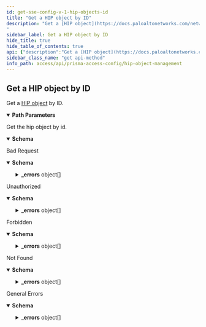 ```yaml
---
id: get-sse-config-v-1-hip-objects-id
title: "Get a HIP object by ID"
description: "Get a [HIP object](https://docs.paloaltonetworks.com/network-security/security-policy/objects/hip-objects) by ID.
"
sidebar_label: Get a HIP object by ID
hide_title: true
hide_table_of_contents: true
api: {"description":"Get a [HIP object](https://docs.paloaltonetworks.com/network-security/security-policy/objects/hip-objects) by ID.\n","operationId":"get-sse-config-v1-hip-objects-id","parameters":[{"description":"The resource's unique identifier.\n","in":"path","name":"id","required":true,"schema":{"type":"string"}}],"responses":{"200":{"content":{"application/json":{"schema":{"allOf":[{"items":{"properties":{"anti_malware":{"properties":{"criteria":{"properties":{"is_installed":{"default":true,"description":"Is Installed","type":"boolean"},"last_scan_time":{"oneOf":[{"properties":{"not_available":{"type":"object"}},"required":["not_available"],"title":"not_available"},{"properties":{"within":{"oneOf":[{"properties":{"days":{"default":1,"description":"specify time in days","maximum":65535,"minimum":1,"type":"integer"}},"title":"days"},{"properties":{"hours":{"default":24,"description":"specify time in hours","maximum":65535,"minimum":1,"type":"integer"}},"title":"hours"}],"type":"object"}},"required":["within"],"title":"within"},{"properties":{"not_within":{"oneOf":[{"properties":{"days":{"default":1,"description":"specify time in days","maximum":65535,"minimum":1,"type":"integer"}},"title":"days"},{"properties":{"hours":{"default":24,"description":"specify time in hours","maximum":65535,"minimum":1,"type":"integer"}},"title":"hours"}],"type":"object"}},"required":["not_within"],"title":"not_within"}],"type":"object"},"product_version":{"oneOf":[{"properties":{"greater_equal":{"maxLength":255,"minLength":0,"type":"string"}},"required":["greater_equal"],"title":"greater_equal"},{"properties":{"greater_than":{"maxLength":255,"minLength":0,"type":"string"}},"required":["greater_than"],"title":"greater_than"},{"properties":{"is":{"maxLength":255,"minLength":0,"type":"string"}},"required":["is"],"title":"is"},{"properties":{"is_not":{"maxLength":255,"minLength":0,"type":"string"}},"required":["is_not"],"title":"is_not"},{"properties":{"less_equal":{"maxLength":255,"minLength":0,"type":"string"}},"required":["less_equal"],"title":"less_equal"},{"properties":{"less_than":{"maxLength":255,"minLength":0,"type":"string"}},"required":["less_than"],"title":"less_than"},{"properties":{"contains":{"maxLength":255,"minLength":0,"type":"string"}},"required":["contains"],"title":"contains"},{"properties":{"within":{"properties":{"versions":{"default":1,"description":"versions range","maximum":65535,"minimum":1,"type":"integer"}},"required":["versions"],"type":"object"}},"required":["within"],"title":"within"},{"properties":{"not_within":{"properties":{"versions":{"default":1,"description":"versions range","maximum":65535,"minimum":1,"type":"integer"}},"required":["versions"],"type":"object"}},"required":["not_within"],"title":"not_within"}],"type":"object"},"real_time_protection":{"description":"real time protection","enum":["no","yes","not-available"],"type":"string"},"virdef_version":{"oneOf":[{"properties":{"within":{"oneOf":[{"properties":{"days":{"default":1,"description":"specify time in days","maximum":65535,"minimum":1,"type":"integer"}},"title":"days"},{"properties":{"versions":{"default":1,"description":"specify versions range","maximum":65535,"minimum":1,"type":"integer"}},"title":"versions"}],"type":"object"}},"required":["within"],"title":"within"},{"properties":{"not_within":{"oneOf":[{"properties":{"days":{"default":1,"description":"specify time in days","maximum":65535,"minimum":1,"type":"integer"}},"title":"days"},{"properties":{"versions":{"default":1,"description":"specify versions range","maximum":65535,"minimum":1,"type":"integer"}},"title":"versions"}],"type":"object"}},"required":["not_within"],"title":"not_within"}],"type":"object"}},"type":"object"},"exclude_vendor":{"default":false,"type":"boolean"},"vendor":{"description":"Vendor name","items":{"description":"Product name","properties":{"name":{"maxLength":103,"type":"string"},"product":{"items":{"maxLength":1023,"pattern":".*","type":"string"},"type":"array"}},"required":["name"],"type":"object"},"type":"array"}},"type":"object"},"certificate":{"properties":{"criteria":{"properties":{"certificate_attributes":{"items":{"properties":{"name":{"description":"Attribute Name","type":"string"},"value":{"description":"Key value","maxLength":1024,"pattern":".*","type":"string"}},"required":["name"],"type":"object"},"type":"array"},"certificate_profile":{"description":"Profile for authenticating client certificates","type":"string","x-panMemberOf":[{"location":"shared","schema":"certificate-profile","subPath":"name"}]}},"type":"object"}},"type":"object"},"custom_checks":{"properties":{"criteria":{"properties":{"plist":{"items":{"properties":{"key":{"items":{"properties":{"name":{"description":"Key name","maxLength":1023,"type":"string"},"negate":{"default":false,"description":"Value does not exist or match specified value data","type":"boolean"},"value":{"description":"Key value","maxLength":1024,"pattern":".*","type":"string"}},"required":["name"],"type":"object"},"type":"array"},"name":{"description":"Preference list","maxLength":1023,"type":"string"},"negate":{"default":false,"description":"Plist does not exist","type":"boolean"}},"required":["name"],"type":"object"},"type":"array"},"process_list":{"items":{"properties":{"name":{"description":"Process Name","maxLength":1023,"type":"string"},"running":{"default":true,"type":"boolean"}},"required":["name"],"type":"object"},"type":"array"},"registry_key":{"items":{"properties":{"default_value_data":{"description":"Registry key default value data","maxLength":1024,"pattern":".*","type":"string"},"name":{"description":"Registry key","maxLength":1023,"type":"string"},"negate":{"default":false,"description":"Key does not exist or match specified value data","type":"boolean"},"registry_value":{"items":{"properties":{"name":{"description":"Registry value name","maxLength":1023,"type":"string"},"negate":{"default":false,"description":"Value does not exist or match specified value data","type":"boolean"},"value_data":{"description":"Registry value data","maxLength":1024,"pattern":".*","type":"string"}},"required":["name"],"type":"object"},"type":"array"}},"required":["name"],"type":"object"},"type":"array"}},"type":"object"}},"required":["criteria"],"type":"object"},"data_loss_prevention":{"properties":{"criteria":{"properties":{"is_enabled":{"description":"is enabled","enum":["no","yes","not-available"],"type":"string"},"is_installed":{"default":true,"description":"Is Installed","type":"boolean"}},"type":"object"},"exclude_vendor":{"default":false,"type":"boolean"},"vendor":{"description":"Vendor name","items":{"properties":{"name":{"maxLength":103,"type":"string"},"product":{"description":"Product name","items":{"maxLength":1023,"pattern":".*","type":"string"},"type":"array"}},"required":["name"],"type":"object"},"type":"array"}},"type":"object"},"description":{"maxLength":255,"minLength":0,"type":"string"},"disk_backup":{"properties":{"criteria":{"properties":{"is_installed":{"default":true,"description":"Is Installed","type":"boolean"},"last_backup_time":{"oneOf":[{"properties":{"not_available":{"type":"object"}},"required":["not_available"],"title":"not_available"},{"properties":{"within":{"oneOf":[{"properties":{"days":{"default":1,"description":"specify time in days","maximum":65535,"minimum":1,"type":"integer"}},"title":"days"},{"properties":{"hours":{"default":24,"description":"specify time in hours","maximum":65535,"minimum":1,"type":"integer"}},"title":"hours"}],"type":"object"}},"required":["within"],"title":"within"},{"properties":{"not_within":{"oneOf":[{"properties":{"days":{"default":1,"description":"specify time in days","maximum":65535,"minimum":1,"type":"integer"}},"title":"days"},{"properties":{"hours":{"default":24,"description":"specify time in hours","maximum":65535,"minimum":1,"type":"integer"}},"title":"hours"}],"type":"object"}},"required":["not_within"],"title":"not_within"}],"type":"object"}},"type":"object"},"exclude_vendor":{"default":false,"type":"boolean"},"vendor":{"description":"Vendor name","items":{"description":"Product name","properties":{"name":{"maxLength":103,"type":"string"},"product":{"items":{"maxLength":1023,"pattern":".*","type":"string"},"type":"array"}},"required":["name"],"type":"object"},"type":"array"}},"type":"object"},"disk_encryption":{"properties":{"criteria":{"description":"Encryption locations","properties":{"encrypted_locations":{"items":{"properties":{"encryption_state":{"oneOf":[{"properties":{"is":{"default":"encrypted","enum":["encrypted","unencrypted","partial","unknown"],"type":"string"}},"title":"is"},{"properties":{"is_not":{"default":"encrypted","enum":["encrypted","unencrypted","partial","unknown"],"type":"string"}},"title":"is_not"}],"type":"object"},"name":{"description":"Encryption location","maxLength":1023,"type":"string"}},"required":["name"],"type":"object"},"type":"array"},"is_installed":{"default":true,"description":"Is Installed","type":"boolean"}},"type":"object"},"exclude_vendor":{"default":false,"type":"boolean"},"vendor":{"description":"Vendor name","items":{"description":"Product name","properties":{"name":{"maxLength":103,"type":"string"},"product":{"items":{"maxLength":1023,"pattern":".*","type":"string"},"type":"array"}},"required":["name"],"type":"object"},"type":"array"}},"type":"object"},"firewall":{"properties":{"criteria":{"properties":{"is_enabled":{"description":"is enabled","enum":["no","yes","not-available"],"type":"string"},"is_installed":{"default":true,"description":"Is Installed","type":"boolean"}},"type":"object"},"exclude_vendor":{"default":false,"type":"boolean"},"vendor":{"description":"Vendor name","items":{"description":"Product name","properties":{"name":{"maxLength":103,"type":"string"},"product":{"items":{"maxLength":1023,"pattern":".*","type":"string"},"type":"array"}},"required":["name"],"type":"object"},"type":"array"}},"type":"object"},"host_info":{"properties":{"criteria":{"properties":{"client_version":{"oneOf":[{"properties":{"contains":{"maxLength":255,"minLength":0,"type":"string"}},"required":["contains"],"title":"contains"},{"properties":{"is":{"maxLength":255,"minLength":0,"type":"string"}},"required":["is"],"title":"is"},{"properties":{"is_not":{"maxLength":255,"minLength":0,"type":"string"}},"required":["is_not"],"title":"is_not"}],"type":"object"},"domain":{"oneOf":[{"properties":{"contains":{"maxLength":255,"minLength":0,"type":"string"}},"required":["contains"],"title":"contains"},{"properties":{"is":{"maxLength":255,"minLength":0,"type":"string"}},"required":["is"],"title":"is"},{"properties":{"is_not":{"maxLength":255,"minLength":0,"type":"string"}},"required":["is_not"],"title":"is_not"}],"type":"object"},"host_id":{"oneOf":[{"properties":{"contains":{"maxLength":255,"minLength":0,"type":"string"}},"required":["contains"],"title":"contains"},{"properties":{"is":{"maxLength":255,"minLength":0,"type":"string"}},"required":["is"],"title":"is"},{"properties":{"is_not":{"maxLength":255,"minLength":0,"type":"string"}},"required":["is_not"],"title":"is_not"}],"type":"object"},"host_name":{"oneOf":[{"properties":{"contains":{"maxLength":255,"minLength":0,"type":"string"}},"required":["contains"],"title":"contains"},{"properties":{"is":{"maxLength":255,"minLength":0,"type":"string"}},"required":["is"],"title":"is"},{"properties":{"is_not":{"maxLength":255,"minLength":0,"type":"string"}},"required":["is_not"],"title":"is_not"}],"type":"object"},"managed":{"description":"If device is managed","type":"boolean"},"os":{"oneOf":[{"properties":{"contains":{"oneOf":[{"properties":{"Microsoft":{"default":"All","description":"Microsoft vendor","maxLength":255,"minLength":0,"type":"string"}},"required":["Microsoft"],"title":"Microsoft"},{"properties":{"Apple":{"default":"All","description":"Apple vendor","maxLength":255,"minLength":0,"type":"string"}},"required":["Apple"],"title":"Apple"},{"properties":{"Google":{"default":"All","description":"Google vendor","maxLength":255,"minLength":0,"type":"string"}},"required":["Google"],"title":"Google"},{"properties":{"Linux":{"default":"All","description":"Linux vendor","maxLength":255,"minLength":0,"type":"string"}},"required":["Linux"],"title":"Linux"},{"properties":{"Other":{"description":"Other vendor","maxLength":255,"minLength":0,"type":"string"}},"required":["Other"],"title":"Other"}],"type":"object"}},"required":["contains"],"title":"contains"}],"type":"object"},"serial_number":{"oneOf":[{"properties":{"contains":{"maxLength":255,"minLength":0,"type":"string"}},"required":["contains"],"title":"contains"},{"properties":{"is":{"maxLength":255,"minLength":0,"type":"string"}},"required":["is"],"title":"is"},{"properties":{"is_not":{"maxLength":255,"minLength":0,"type":"string"}},"required":["is_not"],"title":"is_not"}],"type":"object"}},"type":"object"}},"required":["criteria"],"type":"object"},"id":{"description":"uuid of the resource","example":"abcd-1234","readOnly":true,"type":"string"},"mobile_device":{"properties":{"criteria":{"properties":{"applications":{"properties":{"has_malware":{"oneOf":[{"properties":{"no":{"type":"object"}},"title":"no"},{"properties":{"yes":{"properties":{"excludes":{"items":{"properties":{"hash":{"description":"application hash","maxLength":1024,"pattern":".*","type":"string"},"name":{"maxLength":31,"type":"string"},"package":{"description":"application package name","maxLength":1024,"pattern":".*","type":"string"}},"required":["name"],"type":"object"},"type":"array"}},"type":"object"}},"title":"yes"}],"type":"object"},"has_unmanaged_app":{"description":"Has apps that are not managed","type":"boolean"},"includes":{"items":{"properties":{"hash":{"description":"application hash","maxLength":1024,"pattern":".*","type":"string"},"name":{"maxLength":31,"type":"string"},"package":{"description":"application package name","maxLength":1024,"pattern":".*","type":"string"}},"required":["name"],"type":"object"},"type":"array"}},"type":"object"},"disk_encrypted":{"description":"If device's disk is encrypted","type":"boolean"},"imei":{"oneOf":[{"properties":{"contains":{"maxLength":255,"minLength":0,"type":"string"}},"required":["contains"],"title":"contains"},{"properties":{"is":{"maxLength":255,"minLength":0,"type":"string"}},"required":["is"],"title":"is"},{"properties":{"is_not":{"maxLength":255,"minLength":0,"type":"string"}},"required":["is_not"],"title":"is_not"}],"type":"object"},"jailbroken":{"description":"If device is by rooted/jailbroken","type":"boolean"},"last_checkin_time":{"oneOf":[{"properties":{"within":{"properties":{"days":{"default":30,"description":"specify time in days","maximum":365,"minimum":1,"type":"integer"}},"required":["days"],"type":"object"}},"required":["within"],"title":"within"},{"properties":{"not_within":{"properties":{"days":{"default":30,"description":"specify time in days","maximum":365,"minimum":1,"type":"integer"}},"required":["days"],"type":"object"}},"required":["not_within"],"title":"not_within"}],"type":"object"},"model":{"oneOf":[{"properties":{"contains":{"maxLength":255,"minLength":0,"type":"string"}},"required":["contains"],"title":"contains"},{"properties":{"is":{"maxLength":255,"minLength":0,"type":"string"}},"required":["is"],"title":"is"},{"properties":{"is_not":{"maxLength":255,"minLength":0,"type":"string"}},"required":["is_not"],"title":"is_not"}],"type":"object"},"passcode_set":{"description":"If device's passcode is present","type":"boolean"},"phone_number":{"oneOf":[{"properties":{"contains":{"maxLength":255,"minLength":0,"type":"string"}},"required":["contains"],"title":"contains"},{"properties":{"is":{"maxLength":255,"minLength":0,"type":"string"}},"required":["is"],"title":"is"},{"properties":{"is_not":{"maxLength":255,"minLength":0,"type":"string"}},"required":["is_not"],"title":"is_not"}],"type":"object"},"tag":{"oneOf":[{"properties":{"contains":{"maxLength":255,"minLength":0,"type":"string"}},"required":["contains"],"title":"contains"},{"properties":{"is":{"maxLength":255,"minLength":0,"type":"string"}},"required":["is"],"title":"is"},{"properties":{"is_not":{"maxLength":255,"minLength":0,"type":"string"}},"required":["is_not"],"title":"is_not"}],"type":"object"}},"type":"object"}},"type":"object"},"name":{"description":"Alphanumeric string [ 0-9a-zA-Z._-]","maxLength":31,"type":"string"},"network_info":{"properties":{"criteria":{"properties":{"network":{"oneOf":[{"properties":{"is":{"oneOf":[{"properties":{"wifi":{"properties":{"ssid":{"description":"SSID","maxLength":1023,"pattern":".*","type":"string"}},"type":"object"}},"title":"wifi"},{"properties":{"mobile":{"properties":{"carrier":{"maxLength":1023,"pattern":".*","type":"string"}},"type":"object"}},"title":"mobile"},{"properties":{"unknown":{"type":"object"}},"title":"unknown"}],"type":"object"}},"title":"is"},{"properties":{"is_not":{"oneOf":[{"properties":{"wifi":{"properties":{"ssid":{"description":"SSID","maxLength":1023,"pattern":".*","type":"string"}},"type":"object"}},"title":"wifi"},{"properties":{"mobile":{"properties":{"carrier":{"maxLength":1023,"pattern":".*","type":"string"}},"type":"object"}},"title":"mobile"},{"properties":{"ethernet":{"type":"object"}},"title":"ethernet"},{"properties":{"unknown":{"type":"object"}},"title":"unknown"}],"type":"object"}},"title":"is_not"}],"type":"object"}},"type":"object"}},"type":"object"},"patch_management":{"properties":{"criteria":{"properties":{"is_enabled":{"description":"is enabled","enum":["no","yes","not-available"],"type":"string"},"is_installed":{"default":"yes","description":"Is Installed","type":"boolean"},"missing_patches":{"properties":{"check":{"default":"has-any","enum":["has-any","has-none","has-all"],"type":"string"},"patches":{"items":{"description":"patch security-bulletin-id or kb-article-id","maxLength":1023,"pattern":".*","type":"string"},"type":"array"},"severity":{"oneOf":[{"properties":{"greater_equal":{"maximum":100000,"minimum":0,"type":"integer"}},"required":["greater_equal"],"title":"greater_equal"},{"properties":{"greater_than":{"maximum":100000,"minimum":0,"type":"integer"}},"required":["greater_than"],"title":"greater_than"},{"properties":{"is":{"maximum":100000,"minimum":0,"type":"integer"}},"required":["is"],"title":"is"},{"properties":{"is_not":{"maximum":100000,"minimum":0,"type":"integer"}},"required":["is_not"],"title":"is_not"},{"properties":{"less_equal":{"maximum":100000,"minimum":0,"type":"integer"}},"required":["less_equal"],"title":"less_equal"},{"properties":{"less_than":{"maximum":100000,"minimum":0,"type":"integer"}},"required":["less_than"],"title":"less_than"}],"type":"object"}},"required":["check"],"type":"object"}},"type":"object"},"exclude_vendor":{"default":"no","type":"boolean"},"vendor":{"description":"Vendor name","items":{"properties":{"name":{"maxLength":103,"type":"string"},"product":{"description":"Product name","items":{"maxLength":1023,"pattern":".*","type":"string"},"type":"array"}},"required":["name"],"type":"object"},"type":"array"}},"type":"object"}},"required":["name"],"type":"object"},"type":"array"}]}}},"description":"Get the hip object by id."},"400":{"content":{"application/json":{"examples":{"input_format_mismatch":{"summary":"Input Format Mismatch","value":{"_errors":[{"code":"E003","details":{},"message":"Input Format Mismatch: input-format=json"}],"_request_id":"abcd-1234"}},"invalid_query_parameter":{"summary":"Invalid Query Parameter","value":{"_errors":[{"code":"E003","details":{},"message":"Invalid Query Parameter: location=invalid"}],"_request_id":"abcd-1234"}},"missing_query_parameter":{"summary":"Missing Query Parameter","value":{"_errors":[{"code":"E003","details":{},"message":"Missing Query Parameter: name"}],"_request_id":"abcd-1234"}},"output_format_mismatch":{"summary":"Output Format Mismatch","value":{"_errors":[{"code":"E003","details":{},"message":"Output Format Mismatch: output-format=json Accept=xml"}],"_request_id":"abcd-1234"}}},"schema":{"properties":{"_errors":{"items":{"properties":{"code":{"type":"string"},"details":{"type":"object"},"help":{"type":"string"},"message":{"type":"string"}},"title":"Cause Info","type":"object"},"type":"array"},"_request_id":{"type":"string"}},"type":"object"}}},"description":"Bad Request"},"401":{"content":{"application/json":{"examples":{"auth_not_authenticated":{"summary":"Not Authenticated","value":{"_errors":[{"code":"E016","details":{},"message":"Not Authenticated"}],"_request_id":"abcd-1234"}},"invalid_credential":{"summary":"Invalid Credential","value":{"_errors":[{"code":"E016","details":{},"message":"Invalid Credential"}],"_request_id":"abcd-1234"}},"key_expired":{"summary":"Key Expired","value":{"_errors":[{"code":"E016","details":{},"message":"Key Expired"}],"_request_id":"abcd-1234"}},"key_too_long":{"summary":"Key Too Long","value":{"_errors":[{"code":"E016","details":{},"message":"Key Too Long"}],"_request_id":"abcd-1234"}},"need_password_change":{"summary":"Need Password Change","value":{"_errors":[{"code":"E016","details":{},"message":"The password needs to be changed."}],"_request_id":"abcd-1234"}}},"schema":{"properties":{"_errors":{"items":{"properties":{"code":{"type":"string"},"details":{"type":"object"},"help":{"type":"string"},"message":{"type":"string"}},"title":"Cause Info","type":"object"},"type":"array"},"_request_id":{"type":"string"}},"type":"object"}}},"description":"Unauthorized"},"403":{"content":{"application/json":{"examples":{"auth_unauthorized":{"summary":"Unauthorized","value":{"_errors":[{"code":"E007","details":{},"message":"Unauthorized"}],"_request_id":"abcd-1234"}}},"schema":{"properties":{"_errors":{"items":{"properties":{"code":{"type":"string"},"details":{"type":"object"},"help":{"type":"string"},"message":{"type":"string"}},"title":"Cause Info","type":"object"},"type":"array"},"_request_id":{"type":"string"}},"type":"object"}}},"description":"Forbidden"},"404":{"content":{"application/json":{"examples":{"object_not_present":{"summary":"Object Not Present","value":{"_errors":[{"code":"E005","details":{},"message":"Object Not Present"}],"_request_id":"abcd-1234"}}},"schema":{"properties":{"_errors":{"items":{"properties":{"code":{"type":"string"},"details":{"type":"object"},"help":{"type":"string"},"message":{"type":"string"}},"title":"Cause Info","type":"object"},"type":"array"},"_request_id":{"type":"string"}},"type":"object"}}},"description":"Not Found"},"default":{"content":{"application/json":{"examples":{"action_not_supported":{"summary":"Action Not Supported","value":{"_errors":[{"code":"E012","details":{},"message":"Action Not Supported: move"}],"_request_id":"abcd-1234"}},"bad_xpath":{"summary":"Bad XPath","value":{"_errors":[{"code":"E013","details":{},"message":"Bad XPath"}],"_request_id":"abcd-1234"}},"invalid_command":{"summary":"Invalid Command","value":{"_errors":[{"code":"E003","details":{},"message":"Invalid Command"}],"_request_id":"abcd-1234"}},"malformed_command":{"summary":"Malformed Command","value":{"_errors":[{"code":"E003","details":{},"message":"Malformed Command"}],"_request_id":"abcd-1234"}},"method_not_allowed":{"summary":"Method Not Supported","value":{"_errors":[{"code":"E012","details":{},"message":"Method Not Supported"}],"_request_id":"abcd-1234"}},"session_timeout":{"summary":"Session Timeout","value":{"_errors":[{"code":4,"details":{},"message":"Session Timeout"}],"_request_id":"abcd-1234"}},"version_not_supported":{"summary":"Version Not Supported","value":{"_errors":[{"code":"E012","details":{},"message":"Version Not Supported"}],"_request_id":"abcd-1234"}}},"schema":{"properties":{"_errors":{"items":{"properties":{"code":{"type":"string"},"details":{"type":"object"},"help":{"type":"string"},"message":{"type":"string"}},"title":"Cause Info","type":"object"},"type":"array"},"_request_id":{"type":"string"}},"type":"object"}}},"description":"General Errors"}},"security":[{"Bearer":[]}],"tags":["HIPObjects"],"method":"get","path":"/sse/config/v1/hip-objects/{id}","servers":[{"url":"https://api.sase.paloaltonetworks.com"}],"securitySchemes":{"Bearer":{"scheme":"bearer","type":"http"}},"info":{"contact":{},"description":"Manages [HIP objects](https://docs.paloaltonetworks.com/network-security/security-policy/objects/hip-objects).\n","title":"HIP Object Management","version":"1.0","x-logo":{"url":"pan-logo.png"}},"postman":{"name":"Get a HIP object by ID","description":{"content":"Get a [HIP object](https://docs.paloaltonetworks.com/network-security/security-policy/objects/hip-objects) by ID.\n","type":"text/plain"},"url":{"path":["sse","config","v1","hip-objects",":id"],"host":["{{baseUrl}}"],"query":[],"variable":[{"disabled":false,"description":{"content":"(Required) The resource's unique identifier.\n","type":"text/plain"},"type":"any","value":"","key":"id"}]},"header":[{"key":"Accept","value":"application/json"}],"method":"GET","auth":{"type":"bearer","bearer":[{"type":"any","value":"<Bearer Token>","key":"token"}]}}}
sidebar_class_name: "get api-method"
info_path: access/api/prisma-access-config/hip-object-management
---
```



## Get a HIP object by ID



Get a [HIP object](https://docs.paloaltonetworks.com/network-security/security-policy/objects/hip-objects) by ID.


<details style={{"marginBottom":"1rem"}} data-collapsed={false} open={true}><summary style={{}}><strong>Path Parameters</strong></summary><div><ul><ParamsItem className={"paramsItem"} param={{"description":"The resource's unique identifier.\n","in":"path","name":"id","required":true,"schema":{"type":"string"}}}></ParamsItem></ul></div></details><div><ApiTabs><TabItem label={"200"} value={"200"}><div>

Get the hip object by id.

</div><div><MimeTabs groupId={"mime-type"}><TabItem label={"application/json"} value={"application/json"}><SchemaTabs groupId={"schema-tabs"}><TabItem label={"Schema"} value={"Schema"}><details style={{}} data-collapsed={false} open={true}><summary style={{"textAlign":"left"}}><strong>Schema</strong></summary><div style={{"textAlign":"left","marginLeft":"1rem"}}></div><ul style={{"marginLeft":"1rem"}}></ul></details></TabItem><TabItem label={"Example (from schema)"} value={"Example (from schema)"}><ResponseSamples responseExample={"[\n  {\n    \"anti_malware\": {\n      \"criteria\": {\n        \"is_installed\": true,\n        \"last_scan_time\": {\n          \"not_available\": {}\n        },\n        \"product_version\": {\n          \"greater_equal\": \"string\"\n        },\n        \"real_time_protection\": \"no\",\n        \"virdef_version\": {\n          \"within\": {\n            \"days\": 1\n          }\n        }\n      },\n      \"exclude_vendor\": false,\n      \"vendor\": [\n        {\n          \"name\": \"string\",\n          \"product\": [\n            \"string\"\n          ]\n        }\n      ]\n    },\n    \"certificate\": {\n      \"criteria\": {\n        \"certificate_attributes\": [\n          {\n            \"name\": \"string\",\n            \"value\": \"string\"\n          }\n        ],\n        \"certificate_profile\": \"string\"\n      }\n    },\n    \"custom_checks\": {\n      \"criteria\": {\n        \"plist\": [\n          {\n            \"key\": [\n              {\n                \"name\": \"string\",\n                \"negate\": false,\n                \"value\": \"string\"\n              }\n            ],\n            \"name\": \"string\",\n            \"negate\": false\n          }\n        ],\n        \"process_list\": [\n          {\n            \"name\": \"string\",\n            \"running\": true\n          }\n        ],\n        \"registry_key\": [\n          {\n            \"default_value_data\": \"string\",\n            \"name\": \"string\",\n            \"negate\": false,\n            \"registry_value\": [\n              {\n                \"name\": \"string\",\n                \"negate\": false,\n                \"value_data\": \"string\"\n              }\n            ]\n          }\n        ]\n      }\n    },\n    \"data_loss_prevention\": {\n      \"criteria\": {\n        \"is_enabled\": \"no\",\n        \"is_installed\": true\n      },\n      \"exclude_vendor\": false,\n      \"vendor\": [\n        {\n          \"name\": \"string\",\n          \"product\": [\n            \"string\"\n          ]\n        }\n      ]\n    },\n    \"description\": \"string\",\n    \"disk_backup\": {\n      \"criteria\": {\n        \"is_installed\": true,\n        \"last_backup_time\": {\n          \"not_available\": {}\n        }\n      },\n      \"exclude_vendor\": false,\n      \"vendor\": [\n        {\n          \"name\": \"string\",\n          \"product\": [\n            \"string\"\n          ]\n        }\n      ]\n    },\n    \"disk_encryption\": {\n      \"criteria\": {\n        \"encrypted_locations\": [\n          {\n            \"encryption_state\": {\n              \"is\": \"encrypted\"\n            },\n            \"name\": \"string\"\n          }\n        ],\n        \"is_installed\": true\n      },\n      \"exclude_vendor\": false,\n      \"vendor\": [\n        {\n          \"name\": \"string\",\n          \"product\": [\n            \"string\"\n          ]\n        }\n      ]\n    },\n    \"firewall\": {\n      \"criteria\": {\n        \"is_enabled\": \"no\",\n        \"is_installed\": true\n      },\n      \"exclude_vendor\": false,\n      \"vendor\": [\n        {\n          \"name\": \"string\",\n          \"product\": [\n            \"string\"\n          ]\n        }\n      ]\n    },\n    \"host_info\": {\n      \"criteria\": {\n        \"client_version\": {\n          \"contains\": \"string\"\n        },\n        \"domain\": {\n          \"contains\": \"string\"\n        },\n        \"host_id\": {\n          \"contains\": \"string\"\n        },\n        \"host_name\": {\n          \"contains\": \"string\"\n        },\n        \"managed\": true,\n        \"os\": {\n          \"contains\": {\n            \"Microsoft\": \"All\"\n          }\n        },\n        \"serial_number\": {\n          \"contains\": \"string\"\n        }\n      }\n    },\n    \"id\": \"string\",\n    \"mobile_device\": {\n      \"criteria\": {\n        \"applications\": {\n          \"has_malware\": {\n            \"no\": {}\n          },\n          \"has_unmanaged_app\": true,\n          \"includes\": [\n            {\n              \"hash\": \"string\",\n              \"name\": \"string\",\n              \"package\": \"string\"\n            }\n          ]\n        },\n        \"disk_encrypted\": true,\n        \"imei\": {\n          \"contains\": \"string\"\n        },\n        \"jailbroken\": true,\n        \"last_checkin_time\": {\n          \"within\": {\n            \"days\": 30\n          }\n        },\n        \"model\": {\n          \"contains\": \"string\"\n        },\n        \"passcode_set\": true,\n        \"phone_number\": {\n          \"contains\": \"string\"\n        },\n        \"tag\": {\n          \"contains\": \"string\"\n        }\n      }\n    },\n    \"name\": \"string\",\n    \"network_info\": {\n      \"criteria\": {\n        \"network\": {\n          \"is\": {\n            \"wifi\": {\n              \"ssid\": \"string\"\n            }\n          }\n        }\n      }\n    },\n    \"patch_management\": {\n      \"criteria\": {\n        \"is_enabled\": \"no\",\n        \"is_installed\": \"yes\",\n        \"missing_patches\": {\n          \"check\": \"has-any\",\n          \"patches\": [\n            \"string\"\n          ],\n          \"severity\": {\n            \"greater_equal\": 0\n          }\n        }\n      },\n      \"exclude_vendor\": \"no\",\n      \"vendor\": [\n        {\n          \"name\": \"string\",\n          \"product\": [\n            \"string\"\n          ]\n        }\n      ]\n    }\n  }\n]"} language={"json"}></ResponseSamples></TabItem></SchemaTabs></TabItem></MimeTabs></div></TabItem><TabItem label={"400"} value={"400"}><div>

Bad Request

</div><div><MimeTabs groupId={"mime-type"}><TabItem label={"application/json"} value={"application/json"}><SchemaTabs groupId={"schema-tabs"}><TabItem label={"Schema"} value={"Schema"}><details style={{}} data-collapsed={false} open={true}><summary style={{"textAlign":"left"}}><strong>Schema</strong></summary><div style={{"textAlign":"left","marginLeft":"1rem"}}></div><ul style={{"marginLeft":"1rem"}}><SchemaItem collapsible={true} className={"schemaItem"}><details style={{}}><summary style={{}}><strong>_errors</strong><span style={{"opacity":"0.6"}}> object[]</span></summary><div style={{"marginLeft":"1rem"}}><SchemaItem collapsible={false} name={"code"} required={false} schemaDescription={undefined} schemaName={"string"} qualifierMessage={undefined} defaultValue={undefined}></SchemaItem><SchemaItem collapsible={false} name={"details"} required={false} schemaDescription={undefined} schemaName={"object"} qualifierMessage={undefined} defaultValue={undefined}></SchemaItem><SchemaItem collapsible={false} name={"help"} required={false} schemaDescription={undefined} schemaName={"string"} qualifierMessage={undefined} defaultValue={undefined}></SchemaItem><SchemaItem collapsible={false} name={"message"} required={false} schemaDescription={undefined} schemaName={"string"} qualifierMessage={undefined} defaultValue={undefined}></SchemaItem></div></details></SchemaItem><SchemaItem collapsible={false} name={"_request_id"} required={false} schemaDescription={undefined} schemaName={"string"} qualifierMessage={undefined} defaultValue={undefined}></SchemaItem></ul></details></TabItem><TabItem label={"Example (from schema)"} value={"Example (from schema)"}><ResponseSamples responseExample={"{\n  \"_errors\": [\n    {\n      \"code\": \"string\",\n      \"details\": {},\n      \"help\": \"string\",\n      \"message\": \"string\"\n    }\n  ],\n  \"_request_id\": \"string\"\n}"} language={"json"}></ResponseSamples></TabItem><TabItem label={"Input_format_mismatch"} value={"Input_format_mismatch"}><ResponseSamples responseExample={"{\n  \"_errors\": [\n    {\n      \"code\": \"E003\",\n      \"details\": {},\n      \"message\": \"Input Format Mismatch: input-format=json\"\n    }\n  ],\n  \"_request_id\": \"abcd-1234\"\n}"} language={"json"}></ResponseSamples></TabItem><TabItem label={"Invalid_query_parameter"} value={"Invalid_query_parameter"}><ResponseSamples responseExample={"{\n  \"_errors\": [\n    {\n      \"code\": \"E003\",\n      \"details\": {},\n      \"message\": \"Invalid Query Parameter: location=invalid\"\n    }\n  ],\n  \"_request_id\": \"abcd-1234\"\n}"} language={"json"}></ResponseSamples></TabItem><TabItem label={"Missing_query_parameter"} value={"Missing_query_parameter"}><ResponseSamples responseExample={"{\n  \"_errors\": [\n    {\n      \"code\": \"E003\",\n      \"details\": {},\n      \"message\": \"Missing Query Parameter: name\"\n    }\n  ],\n  \"_request_id\": \"abcd-1234\"\n}"} language={"json"}></ResponseSamples></TabItem><TabItem label={"Output_format_mismatch"} value={"Output_format_mismatch"}><ResponseSamples responseExample={"{\n  \"_errors\": [\n    {\n      \"code\": \"E003\",\n      \"details\": {},\n      \"message\": \"Output Format Mismatch: output-format=json Accept=xml\"\n    }\n  ],\n  \"_request_id\": \"abcd-1234\"\n}"} language={"json"}></ResponseSamples></TabItem></SchemaTabs></TabItem></MimeTabs></div></TabItem><TabItem label={"401"} value={"401"}><div>

Unauthorized

</div><div><MimeTabs groupId={"mime-type"}><TabItem label={"application/json"} value={"application/json"}><SchemaTabs groupId={"schema-tabs"}><TabItem label={"Schema"} value={"Schema"}><details style={{}} data-collapsed={false} open={true}><summary style={{"textAlign":"left"}}><strong>Schema</strong></summary><div style={{"textAlign":"left","marginLeft":"1rem"}}></div><ul style={{"marginLeft":"1rem"}}><SchemaItem collapsible={true} className={"schemaItem"}><details style={{}}><summary style={{}}><strong>_errors</strong><span style={{"opacity":"0.6"}}> object[]</span></summary><div style={{"marginLeft":"1rem"}}><SchemaItem collapsible={false} name={"code"} required={false} schemaDescription={undefined} schemaName={"string"} qualifierMessage={undefined} defaultValue={undefined}></SchemaItem><SchemaItem collapsible={false} name={"details"} required={false} schemaDescription={undefined} schemaName={"object"} qualifierMessage={undefined} defaultValue={undefined}></SchemaItem><SchemaItem collapsible={false} name={"help"} required={false} schemaDescription={undefined} schemaName={"string"} qualifierMessage={undefined} defaultValue={undefined}></SchemaItem><SchemaItem collapsible={false} name={"message"} required={false} schemaDescription={undefined} schemaName={"string"} qualifierMessage={undefined} defaultValue={undefined}></SchemaItem></div></details></SchemaItem><SchemaItem collapsible={false} name={"_request_id"} required={false} schemaDescription={undefined} schemaName={"string"} qualifierMessage={undefined} defaultValue={undefined}></SchemaItem></ul></details></TabItem><TabItem label={"Example (from schema)"} value={"Example (from schema)"}><ResponseSamples responseExample={"{\n  \"_errors\": [\n    {\n      \"code\": \"string\",\n      \"details\": {},\n      \"help\": \"string\",\n      \"message\": \"string\"\n    }\n  ],\n  \"_request_id\": \"string\"\n}"} language={"json"}></ResponseSamples></TabItem><TabItem label={"Auth_not_authenticated"} value={"Auth_not_authenticated"}><ResponseSamples responseExample={"{\n  \"_errors\": [\n    {\n      \"code\": \"E016\",\n      \"details\": {},\n      \"message\": \"Not Authenticated\"\n    }\n  ],\n  \"_request_id\": \"abcd-1234\"\n}"} language={"json"}></ResponseSamples></TabItem><TabItem label={"Invalid_credential"} value={"Invalid_credential"}><ResponseSamples responseExample={"{\n  \"_errors\": [\n    {\n      \"code\": \"E016\",\n      \"details\": {},\n      \"message\": \"Invalid Credential\"\n    }\n  ],\n  \"_request_id\": \"abcd-1234\"\n}"} language={"json"}></ResponseSamples></TabItem><TabItem label={"Key_expired"} value={"Key_expired"}><ResponseSamples responseExample={"{\n  \"_errors\": [\n    {\n      \"code\": \"E016\",\n      \"details\": {},\n      \"message\": \"Key Expired\"\n    }\n  ],\n  \"_request_id\": \"abcd-1234\"\n}"} language={"json"}></ResponseSamples></TabItem><TabItem label={"Key_too_long"} value={"Key_too_long"}><ResponseSamples responseExample={"{\n  \"_errors\": [\n    {\n      \"code\": \"E016\",\n      \"details\": {},\n      \"message\": \"Key Too Long\"\n    }\n  ],\n  \"_request_id\": \"abcd-1234\"\n}"} language={"json"}></ResponseSamples></TabItem><TabItem label={"Need_password_change"} value={"Need_password_change"}><ResponseSamples responseExample={"{\n  \"_errors\": [\n    {\n      \"code\": \"E016\",\n      \"details\": {},\n      \"message\": \"The password needs to be changed.\"\n    }\n  ],\n  \"_request_id\": \"abcd-1234\"\n}"} language={"json"}></ResponseSamples></TabItem></SchemaTabs></TabItem></MimeTabs></div></TabItem><TabItem label={"403"} value={"403"}><div>

Forbidden

</div><div><MimeTabs groupId={"mime-type"}><TabItem label={"application/json"} value={"application/json"}><SchemaTabs groupId={"schema-tabs"}><TabItem label={"Schema"} value={"Schema"}><details style={{}} data-collapsed={false} open={true}><summary style={{"textAlign":"left"}}><strong>Schema</strong></summary><div style={{"textAlign":"left","marginLeft":"1rem"}}></div><ul style={{"marginLeft":"1rem"}}><SchemaItem collapsible={true} className={"schemaItem"}><details style={{}}><summary style={{}}><strong>_errors</strong><span style={{"opacity":"0.6"}}> object[]</span></summary><div style={{"marginLeft":"1rem"}}><SchemaItem collapsible={false} name={"code"} required={false} schemaDescription={undefined} schemaName={"string"} qualifierMessage={undefined} defaultValue={undefined}></SchemaItem><SchemaItem collapsible={false} name={"details"} required={false} schemaDescription={undefined} schemaName={"object"} qualifierMessage={undefined} defaultValue={undefined}></SchemaItem><SchemaItem collapsible={false} name={"help"} required={false} schemaDescription={undefined} schemaName={"string"} qualifierMessage={undefined} defaultValue={undefined}></SchemaItem><SchemaItem collapsible={false} name={"message"} required={false} schemaDescription={undefined} schemaName={"string"} qualifierMessage={undefined} defaultValue={undefined}></SchemaItem></div></details></SchemaItem><SchemaItem collapsible={false} name={"_request_id"} required={false} schemaDescription={undefined} schemaName={"string"} qualifierMessage={undefined} defaultValue={undefined}></SchemaItem></ul></details></TabItem><TabItem label={"Example (from schema)"} value={"Example (from schema)"}><ResponseSamples responseExample={"{\n  \"_errors\": [\n    {\n      \"code\": \"string\",\n      \"details\": {},\n      \"help\": \"string\",\n      \"message\": \"string\"\n    }\n  ],\n  \"_request_id\": \"string\"\n}"} language={"json"}></ResponseSamples></TabItem><TabItem label={"Auth_unauthorized"} value={"Auth_unauthorized"}><ResponseSamples responseExample={"{\n  \"_errors\": [\n    {\n      \"code\": \"E007\",\n      \"details\": {},\n      \"message\": \"Unauthorized\"\n    }\n  ],\n  \"_request_id\": \"abcd-1234\"\n}"} language={"json"}></ResponseSamples></TabItem></SchemaTabs></TabItem></MimeTabs></div></TabItem><TabItem label={"404"} value={"404"}><div>

Not Found

</div><div><MimeTabs groupId={"mime-type"}><TabItem label={"application/json"} value={"application/json"}><SchemaTabs groupId={"schema-tabs"}><TabItem label={"Schema"} value={"Schema"}><details style={{}} data-collapsed={false} open={true}><summary style={{"textAlign":"left"}}><strong>Schema</strong></summary><div style={{"textAlign":"left","marginLeft":"1rem"}}></div><ul style={{"marginLeft":"1rem"}}><SchemaItem collapsible={true} className={"schemaItem"}><details style={{}}><summary style={{}}><strong>_errors</strong><span style={{"opacity":"0.6"}}> object[]</span></summary><div style={{"marginLeft":"1rem"}}><SchemaItem collapsible={false} name={"code"} required={false} schemaDescription={undefined} schemaName={"string"} qualifierMessage={undefined} defaultValue={undefined}></SchemaItem><SchemaItem collapsible={false} name={"details"} required={false} schemaDescription={undefined} schemaName={"object"} qualifierMessage={undefined} defaultValue={undefined}></SchemaItem><SchemaItem collapsible={false} name={"help"} required={false} schemaDescription={undefined} schemaName={"string"} qualifierMessage={undefined} defaultValue={undefined}></SchemaItem><SchemaItem collapsible={false} name={"message"} required={false} schemaDescription={undefined} schemaName={"string"} qualifierMessage={undefined} defaultValue={undefined}></SchemaItem></div></details></SchemaItem><SchemaItem collapsible={false} name={"_request_id"} required={false} schemaDescription={undefined} schemaName={"string"} qualifierMessage={undefined} defaultValue={undefined}></SchemaItem></ul></details></TabItem><TabItem label={"Example (from schema)"} value={"Example (from schema)"}><ResponseSamples responseExample={"{\n  \"_errors\": [\n    {\n      \"code\": \"string\",\n      \"details\": {},\n      \"help\": \"string\",\n      \"message\": \"string\"\n    }\n  ],\n  \"_request_id\": \"string\"\n}"} language={"json"}></ResponseSamples></TabItem><TabItem label={"Object_not_present"} value={"Object_not_present"}><ResponseSamples responseExample={"{\n  \"_errors\": [\n    {\n      \"code\": \"E005\",\n      \"details\": {},\n      \"message\": \"Object Not Present\"\n    }\n  ],\n  \"_request_id\": \"abcd-1234\"\n}"} language={"json"}></ResponseSamples></TabItem></SchemaTabs></TabItem></MimeTabs></div></TabItem><TabItem label={"default"} value={"default"}><div>

General Errors

</div><div><MimeTabs groupId={"mime-type"}><TabItem label={"application/json"} value={"application/json"}><SchemaTabs groupId={"schema-tabs"}><TabItem label={"Schema"} value={"Schema"}><details style={{}} data-collapsed={false} open={true}><summary style={{"textAlign":"left"}}><strong>Schema</strong></summary><div style={{"textAlign":"left","marginLeft":"1rem"}}></div><ul style={{"marginLeft":"1rem"}}><SchemaItem collapsible={true} className={"schemaItem"}><details style={{}}><summary style={{}}><strong>_errors</strong><span style={{"opacity":"0.6"}}> object[]</span></summary><div style={{"marginLeft":"1rem"}}><SchemaItem collapsible={false} name={"code"} required={false} schemaDescription={undefined} schemaName={"string"} qualifierMessage={undefined} defaultValue={undefined}></SchemaItem><SchemaItem collapsible={false} name={"details"} required={false} schemaDescription={undefined} schemaName={"object"} qualifierMessage={undefined} defaultValue={undefined}></SchemaItem><SchemaItem collapsible={false} name={"help"} required={false} schemaDescription={undefined} schemaName={"string"} qualifierMessage={undefined} defaultValue={undefined}></SchemaItem><SchemaItem collapsible={false} name={"message"} required={false} schemaDescription={undefined} schemaName={"string"} qualifierMessage={undefined} defaultValue={undefined}></SchemaItem></div></details></SchemaItem><SchemaItem collapsible={false} name={"_request_id"} required={false} schemaDescription={undefined} schemaName={"string"} qualifierMessage={undefined} defaultValue={undefined}></SchemaItem></ul></details></TabItem><TabItem label={"Example (from schema)"} value={"Example (from schema)"}><ResponseSamples responseExample={"{\n  \"_errors\": [\n    {\n      \"code\": \"string\",\n      \"details\": {},\n      \"help\": \"string\",\n      \"message\": \"string\"\n    }\n  ],\n  \"_request_id\": \"string\"\n}"} language={"json"}></ResponseSamples></TabItem><TabItem label={"Action_not_supported"} value={"Action_not_supported"}><ResponseSamples responseExample={"{\n  \"_errors\": [\n    {\n      \"code\": \"E012\",\n      \"details\": {},\n      \"message\": \"Action Not Supported: move\"\n    }\n  ],\n  \"_request_id\": \"abcd-1234\"\n}"} language={"json"}></ResponseSamples></TabItem><TabItem label={"Bad_xpath"} value={"Bad_xpath"}><ResponseSamples responseExample={"{\n  \"_errors\": [\n    {\n      \"code\": \"E013\",\n      \"details\": {},\n      \"message\": \"Bad XPath\"\n    }\n  ],\n  \"_request_id\": \"abcd-1234\"\n}"} language={"json"}></ResponseSamples></TabItem><TabItem label={"Invalid_command"} value={"Invalid_command"}><ResponseSamples responseExample={"{\n  \"_errors\": [\n    {\n      \"code\": \"E003\",\n      \"details\": {},\n      \"message\": \"Invalid Command\"\n    }\n  ],\n  \"_request_id\": \"abcd-1234\"\n}"} language={"json"}></ResponseSamples></TabItem><TabItem label={"Malformed_command"} value={"Malformed_command"}><ResponseSamples responseExample={"{\n  \"_errors\": [\n    {\n      \"code\": \"E003\",\n      \"details\": {},\n      \"message\": \"Malformed Command\"\n    }\n  ],\n  \"_request_id\": \"abcd-1234\"\n}"} language={"json"}></ResponseSamples></TabItem><TabItem label={"Method_not_allowed"} value={"Method_not_allowed"}><ResponseSamples responseExample={"{\n  \"_errors\": [\n    {\n      \"code\": \"E012\",\n      \"details\": {},\n      \"message\": \"Method Not Supported\"\n    }\n  ],\n  \"_request_id\": \"abcd-1234\"\n}"} language={"json"}></ResponseSamples></TabItem><TabItem label={"Session_timeout"} value={"Session_timeout"}><ResponseSamples responseExample={"{\n  \"_errors\": [\n    {\n      \"code\": 4,\n      \"details\": {},\n      \"message\": \"Session Timeout\"\n    }\n  ],\n  \"_request_id\": \"abcd-1234\"\n}"} language={"json"}></ResponseSamples></TabItem><TabItem label={"Version_not_supported"} value={"Version_not_supported"}><ResponseSamples responseExample={"{\n  \"_errors\": [\n    {\n      \"code\": \"E012\",\n      \"details\": {},\n      \"message\": \"Version Not Supported\"\n    }\n  ],\n  \"_request_id\": \"abcd-1234\"\n}"} language={"json"}></ResponseSamples></TabItem></SchemaTabs></TabItem></MimeTabs></div></TabItem></ApiTabs></div>
      